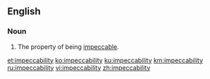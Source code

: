 ==English==

===Noun===
{{en-noun|-|impeccabilities}}

# The property of being [[impeccable]].

[[et:impeccability]]
[[ko:impeccability]]
[[ku:impeccability]]
[[km:impeccability]]
[[ru:impeccability]]
[[vi:impeccability]]
[[zh:impeccability]]